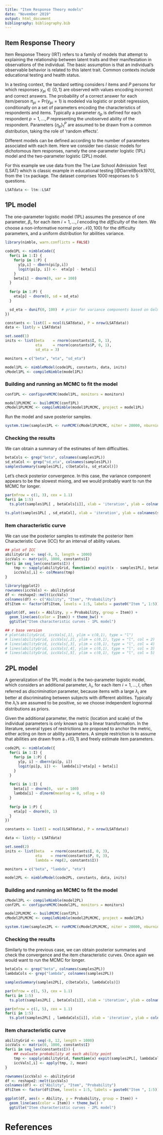 ```yaml
---
title: "Item Response Theory models"
date: "November 2019"
output: html_document
bibliography: bibliography.bib
---
```


## Item Response Theory

Item Response Theory (IRT) refers to a family of models that attempt to explaining the relationship between latent traits and their manifestation in observations of the individual. The basic assumption is that an individual's observable behavior is related to this latent trait. Common contexts include educational testing and health status.

In a testing context, the tandard setting considers $I$ items and $P$ persons for which responses $y_{pi} \in \{0, 1\}$ are observed with values encoding incorrect and correct answers.
The probability of a correct answer for each item/person $\pi_{pi} = \text{Pr}(y_{pi} = 1)$ is modeled via logistic or probit regression, conditionally on a set of parameters encoding the characteristics of respondents and items. Typically a parameter $\eta_p$ is defined for each respondent $p = 1, \ldots, P$ representing the unobserved ability of the respondent. Parameters $\{\eta_p\}_1^P$ are assumed to be drawn from a common distribution, taking the role of 'random effects'. 

Different models can be defined according to the number of parameters associated with each item. Here we consider two classic models for dichotomous item responses, namely the one-parameter logistic (1PL) model and the two-parameter logistic (2PL) model. 

For this example we use data from the The Law School Admission Test (LSAT) which is classic example in educational testing [@DarrellBock1970], from the `ltm` package. The dataset comprises $1000$ responses to $5$ questions. 

```r
LSATdata <- ltm::LSAT
```

## 1PL model

The one-parameter logistic model (1PL) assumes the presence of one parameter, $\beta_i$, for each item $i = 1, \ldots, I$ encoding the *difficulty* of the item. We choose a non-informative normal prior $\mathcal{N}(0, 100)$ for the difficulty parameters, and a uniform distribution for abilities variance. 

```r
library(nimble, warn.conflicts = FALSE)

code1PL <- nimbleCode({  
  for(i in 1:I) {
    for(p in 1:P) {
      y[p,i] ~ dbern(pi[p,i])
      logit(pi[p, i]) <-  eta[p] - beta[i]
    }
    beta[i] ~ dnorm(0, var = 100)
  }  
  
  for(p in 1:P) {
    eta[p] ~ dnorm(0, sd = sd_eta)
  }

  sd_eta ~ dunif(0, 100)  # prior for variance components based on Gelman (2006)
})

constants <- list(I = ncol(LSATdata), P = nrow(LSATdata))
data <- list(y = LSATdata)

set.seed(1)
inits <- list(beta    = rnorm(constants$I, 0, 1),
              eta     = rnorm(constants$P, 0, 1), 
              sd_eta = 3)

monitors = c("beta", "eta", "sd_eta")

model1PL <- nimbleModel(code1PL, constants, data, inits)
cModel1PL <- compileNimble(model1PL)
```

### Building and running an MCMC to fit the model

```r
conf1PL <- configureMCMC(model1PL, monitors = monitors)

model1PLMCMC <- buildMCMC(conf1PL)
cModel1PLMCMC <- compileNimble(model1PLMCMC, project = model1PL)
```

Run the model and save posterior samples. 

```r
system.time(samples1PL <- runMCMC(cModel1PLMCMC, niter = 20000, nburnin = 10000))
```

### Checking the results

We can obtain a summary of the estimates of item difficulties.

```r
betaCols <- grep("beta", colnames(samples1PL))
sd_etaCol <- grep("sd_eta", colnames(samples1PL))
samplesSummary(samples1PL[, c(betaCols, sd_etaCol)])
```

Let's check posterior convergence. In this case, the variance component appears to be the slowest mixing, and
we would probably want to run the MCMC for longer.

```r
par(mfrow = c(1, 3), cex = 1.1)
for(i in 1:5)
  ts.plot(samples1PL[ , betaCols[i]], xlab = 'iteration', ylab = colnames(samples1PL)[ betaCols[i]])

ts.plot(samples1PL[ , sd_etaCol], xlab = 'iteration', ylab = colnames(samples1PL)[sd_etaCol])

```

### Item characteristic curve

We can use the posterior samples to estimate the posterior Item Characteristic Curve (ICC) for an interval of ability values. 

```r

## plot of ICC 
abilityGrid <- seq(-8, 5, length = 1000)
iccVals <- matrix(0, 1000, constants$I)
for(i in seq_len(constants$I)) {
	tmp <- sapply(abilityGrid, function(x) expit(x - samples1PL[, betaCols[i]]))
	iccVals[,i] <- colMeans(tmp)
}

library(ggplot2)
rownames(iccVals) <- abilityGrid
df <- reshape2::melt(iccVals)
colnames(df) <- c("Ability", "Item", "Probability")
df$Item <- factor(df$Item, levels = 1:5, labels = paste0("Item ", 1:5))

ggplot(df, aes(x = Ability, y = Probability, group = Item)) +
  geom_line(aes(color = Item)) + theme_bw() +
  ggtitle("Item characteristic curves - 1PL model")
```

```r

## r base version
# plot(abilityGrid, iccVals[,1], ylim = c(0,1), type = "l")
# lines(abilityGrid, iccVals[,2], ylim = c(0,1), type = "l", col = 2)
# lines(abilityGrid, iccVals[,3], ylim = c(0,1), type = "l", col = 4)
# lines(abilityGrid, iccVals[,4], ylim = c(0,1), type = "l", col = 3)
# lines(abilityGrid, iccVals[,5], ylim = c(0,1), type = "l", col = 5)

```

## 2PL model

A generalization of the 1PL model is the two-parameter logistic model, which considers an additional parameter, $\lambda_i$, for each item $i = 1, \ldots, I$, often referred as *discrimination* parameter, because items with a large $\lambda_i$ are better at discriminating between subjects with different abilities. Typically the $\lambda_i$'s are assumed to be positive, so we choose independent lognormal distributions as priors. 

Given the additional parameter, the metric (location and scale) of the individual parameters is only known up to a linear transformation. In the literature, several types of restrictions are proposed to anchor the metric, either acting on item or ability parameters. A simple restriction is to assume that abilities are drawn from a $\mathcal{N}(0,1)$ and freely estimate item parameters.


```r
code2PL <- nimbleCode({
  for(i in 1:I) {
    for(p in 1:P) {
      y[p, i] ~ dbern(pi[p, i])
      logit(pi[p, i]) <-  lambda[i]*eta[p] + beta[i]
    }
  }  
  
  for(i in 1:I) {
    beta[i] ~ dnorm(0,  var = 100)  
    lambda[i] ~ dlnorm(meanlog = 0, sdlog = 6)
  }
   
  for(p in 1:P) {
    eta[p] ~ dnorm(0, 1)
  }
})

constants <- list(I = ncol(LSATdata), P = nrow(LSATdata))

data <- list(y = LSATdata)

set.seed(2)
inits <- list(beta   = rnorm(constants$I, 0, 3),
              eta    = rnorm(constants$P, 0, 3),
              lambda = rep(2, constants$I))

monitors = c("beta", "lambda", "eta")

model2PL <- nimbleModel(code2PL, constants, data, inits)

```

### Building and running an MCMC to fit the model

```r
cModel2PL <- compileNimble(model2PL)
conf2PL <- configureMCMC(model2PL, monitors = monitors)

model2PLMCMC <- buildMCMC(conf2PL)
cModel2PLMCMC <- compileNimble(model2PLMCMC, project = model2PL)

```


```r
system.time(samples2PL <- runMCMC(cModel2PLMCMC, niter = 20000, nburnin = 10000))

```
### Checking the results

Similarly to the previous case, we can obtain posterior summaries and check the convergence and the item characteristic curves. Once again we would want to run the MCMC for longer. 

```r

betaCols <- grep("beta", colnames(samples2PL))
lambdaCols <- grep("lambda", colnames(samples2PL))

samplesSummary(samples2PL[, c(betaCols, lambdaCols)])
```

```r
par(mfrow = c(1, 5), cex = 1.1)
for(i in 1:5)
  ts.plot(samples2PL[ , betaCols[i]], xlab = 'iteration', ylab = colnames(samples2PL)[ betaCols[i]])

par(mfrow = c(1, 5), cex = 1.1)
for(i in 1:5)
  ts.plot(samples2PL[ , lambdaCols[i]], xlab = 'iteration', ylab = colnames(samples2PL)[ lambdaCols[i]])

```

### Item characteristic curve


```r

abilityGrid <- seq(-8, 12, length = 1000)
iccVals <- matrix(0, 1000, constants$I)
for(i in seq_len(constants$I)) {
	## evaluate probability at each ability point
	tmp <- sapply(abilityGrid, function(x) expit(samples2PL[, lambdaCols[i]]*(x - samples2PL[, betaCols[i]])))
	iccVals[,i] <- apply(tmp, 2, mean)
}

rownames(iccVals) <- abilityGrid
df <- reshape2::melt(iccVals)
colnames(df) <- c("Ability", "Item", "Probability")
df$Item <- factor(df$Item, levels = 1:5, labels = paste0("Item ", 1:5))

ggplot(df, aes(x = Ability, y = Probability, group = Item)) +
  geom_line(aes(color = Item)) + theme_bw() +
  ggtitle("Item characteristic curves - 2PL model")
```

# References
